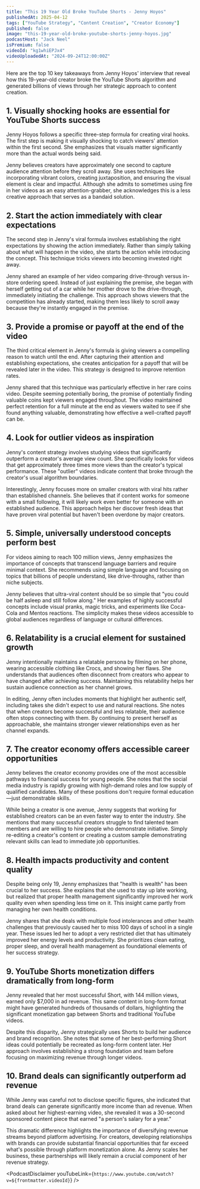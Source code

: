 ```yaml
---
title: "This 19 Year Old Broke YouTube Shorts - Jenny Hoyos"
publishedAt: 2025-04-12
tags: ["YouTube Strategy", "Content Creation", "Creator Economy"]
published: false
image: "this-19-year-old-broke-youtube-shorts-jenny-hoyos.jpg"
podcastHost: "Jack Neel"
isPremium: false
videoId: "kg1whiEPJx4"
videoUploadedAt: "2024-09-24T12:00:00Z"
---
```



<PodcastSummaryPageLayout frontmatter={frontmatter}>
Here are the top 10 key takeaways from Jenny Hoyos' interview that reveal how this 19-year-old creator broke the YouTube Shorts algorithm and generated billions of views through her strategic approach to content creation.

## 1. Visually shocking hooks are essential for YouTube Shorts success

Jenny Hoyos follows a specific three-step formula for creating viral hooks. The first step is making it visually shocking to catch viewers' attention within the first second. She emphasizes that visuals matter significantly more than the actual words being said.

Jenny believes creators have approximately one second to capture audience attention before they scroll away. She uses techniques like incorporating vibrant colors, creating juxtaposition, and ensuring the visual element is clear and impactful. Although she admits to sometimes using fire in her videos as an easy attention-grabber, she acknowledges this is a less creative approach that serves as a bandaid solution.

## 2. Start the action immediately with clear expectations

The second step in Jenny's viral formula involves establishing the right expectations by showing the action immediately. Rather than simply talking about what will happen in the video, she starts the action while introducing the concept. This technique tricks viewers into becoming invested right away.

Jenny shared an example of her video comparing drive-through versus in-store ordering speed. Instead of just explaining the premise, she began with herself getting out of a car while her mother drove to the drive-through, immediately initiating the challenge. This approach shows viewers that the competition has already started, making them less likely to scroll away because they're instantly engaged in the premise.

## 3. Provide a promise or payoff at the end of the video

The third critical element in Jenny's formula is giving viewers a compelling reason to watch until the end. After capturing their attention and establishing expectations, she creates anticipation for a payoff that will be revealed later in the video. This strategy is designed to improve retention rates.

Jenny shared that this technique was particularly effective in her rare coins video. Despite seeming potentially boring, the promise of potentially finding valuable coins kept viewers engaged throughout. The video maintained perfect retention for a full minute at the end as viewers waited to see if she found anything valuable, demonstrating how effective a well-crafted payoff can be.

## 4. Look for outlier videos as inspiration

Jenny's content strategy involves studying videos that significantly outperform a creator's average view count. She specifically looks for videos that get approximately three times more views than the creator's typical performance. These "outlier" videos indicate content that broke through the creator's usual algorithm boundaries.

Interestingly, Jenny focuses more on smaller creators with viral hits rather than established channels. She believes that if content works for someone with a small following, it will likely work even better for someone with an established audience. This approach helps her discover fresh ideas that have proven viral potential but haven't been overdone by major creators.

## 5. Simple, universally understood concepts perform best

For videos aiming to reach 100 million views, Jenny emphasizes the importance of concepts that transcend language barriers and require minimal context. She recommends using simple language and focusing on topics that billions of people understand, like drive-throughs, rather than niche subjects.

Jenny believes that ultra-viral content should be so simple that "you could be half asleep and still follow along." Her examples of highly successful concepts include visual pranks, magic tricks, and experiments like Coca-Cola and Mentos reactions. The simplicity makes these videos accessible to global audiences regardless of language or cultural differences.

## 6. Relatability is a crucial element for sustained growth

Jenny intentionally maintains a relatable persona by filming on her phone, wearing accessible clothing like Crocs, and showing her flaws. She understands that audiences often disconnect from creators who appear to have changed after achieving success. Maintaining this relatability helps her sustain audience connection as her channel grows.

In editing, Jenny often includes moments that highlight her authentic self, including takes she didn't expect to use and natural reactions. She notes that when creators become successful and less relatable, their audience often stops connecting with them. By continuing to present herself as approachable, she maintains stronger viewer relationships even as her channel expands.

## 7. The creator economy offers accessible career opportunities

Jenny believes the creator economy provides one of the most accessible pathways to financial success for young people. She notes that the social media industry is rapidly growing with high-demand roles and low supply of qualified candidates. Many of these positions don't require formal education—just demonstrable skills.

While being a creator is one avenue, Jenny suggests that working for established creators can be an even faster way to enter the industry. She mentions that many successful creators struggle to find talented team members and are willing to hire people who demonstrate initiative. Simply re-editing a creator's content or creating a custom sample demonstrating relevant skills can lead to immediate job opportunities.

## 8. Health impacts productivity and content quality

Despite being only 19, Jenny emphasizes that "health is wealth" has been crucial to her success. She explains that she used to stay up late working, but realized that proper health management significantly improved her work quality even when spending less time on it. This insight came partly from managing her own health conditions.

Jenny shares that she deals with multiple food intolerances and other health challenges that previously caused her to miss 100 days of school in a single year. These issues led her to adopt a very restricted diet that has ultimately improved her energy levels and productivity. She prioritizes clean eating, proper sleep, and overall health management as foundational elements of her success strategy.

## 9. YouTube Shorts monetization differs dramatically from long-form

Jenny revealed that her most successful Short, with 144 million views, earned only $7,000 in ad revenue. This same content in long-form format might have generated hundreds of thousands of dollars, highlighting the significant monetization gap between Shorts and traditional YouTube videos.

Despite this disparity, Jenny strategically uses Shorts to build her audience and brand recognition. She notes that some of her best-performing Short ideas could potentially be recreated as long-form content later. Her approach involves establishing a strong foundation and team before focusing on maximizing revenue through longer videos.

## 10. Brand deals can significantly outperform ad revenue

While Jenny was careful not to disclose specific figures, she indicated that brand deals can generate significantly more income than ad revenue. When asked about her highest-earning video, she revealed it was a 30-second sponsored content piece that earned "a person's salary for a year."

This dramatic difference highlights the importance of diversifying revenue streams beyond platform advertising. For creators, developing relationships with brands can provide substantial financial opportunities that far exceed what's possible through platform monetization alone. As Jenny scales her business, these partnerships will likely remain a crucial component of her revenue strategy.

<PodcastDisclaimer
  youTubeLink={`https://www.youtube.com/watch?v=${frontmatter.videoId}`}
/>

</PodcastSummaryPageLayout>
